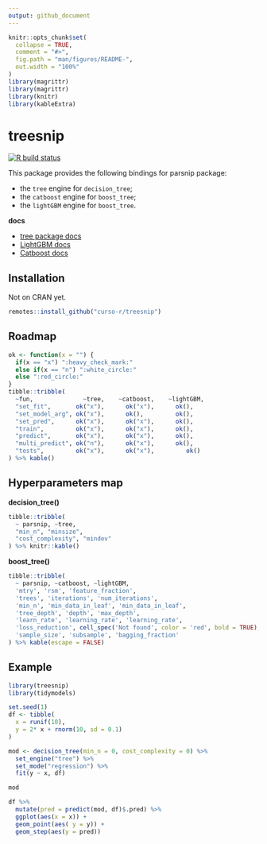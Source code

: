 ```yaml
---
output: github_document
---
```


<!-- README.md is generated from README.Rmd. Please edit that file -->

```r
knitr::opts_chunk$set(
  collapse = TRUE,
  comment = "#>",
  fig.path = "man/figures/README-",
  out.width = "100%"
)
library(magrittr)
library(magrittr)
library(knitr)
library(kableExtra)
```

# treesnip

<!-- badges: start -->
[![R build status](https://github.com/curso-r/treesnip/workflows/R-CMD-check/badge.svg)](https://github.com/curso-r/treesnip)
<!-- badges: end -->

This package provides the following bindings for parsnip package:

- the `tree` engine for `decision_tree`;
- the `catboost` engine for `boost_tree`;
- the `lightGBM` engine for `boost_tree`.

**docs**

- [tree package docs](https://cran.r-project.org/web/packages/tree/tree.pdf)
- [LightGBM docs](https://lightgbm.readthedocs.io/)
- [Catboost docs](https://catboost.ai/docs/)

## Installation

Not on CRAN yet.

``` r
remotes::install_github("curso-r/treesnip")
```

## Roadmap

```r
ok <- function(x = "") {
  if(x == "x") ":heavy_check_mark:"
  else if(x == "n") ":white_circle:"
  else ":red_circle:"
}
tibble::tribble(
  ~fun,              ~tree,    ~catboost,    ~lightGBM,
  "set_fit",       ok("x"),      ok("x"),      ok(),
  "set_model_arg", ok("x"),      ok(),         ok(),
  "set_pred",      ok("x"),      ok("x"),      ok(),
  "train",         ok("x"),      ok("x"),      ok(),
  "predict",       ok("x"),      ok("x"),      ok(),
  "multi_predict", ok("n"),      ok("x"),      ok(),
  "tests",         ok("x"),      ok("x"),         ok()
) %>% kable() 
```


## Hyperparameters map

**decision_tree()**

```r
tibble::tribble(
  ~ parsnip, ~tree, 
  "min_n", "minsize",
  "cost_complexity", "mindev"
) %>% knitr::kable()
```

**boost_tree()**

```r
tibble::tribble(
  ~ parsnip, ~catboost, ~lightGBM,
  'mtry', 'rsm', 'feature_fraction',
  'trees', 'iterations', 'num_iterations',
  'min_n', 'min_data_in_leaf', 'min_data_in_leaf',
  'tree_depth', 'depth', 'max_depth',
  'learn_rate', 'learning_rate', 'learning_rate',
  'loss_reduction', cell_spec('Not found', color = 'red', bold = TRUE), 'min_gain_to_split',
  'sample_size', 'subsample', 'bagging_fraction'
) %>% kable(escape = FALSE) 
```


## Example

```r
library(treesnip)
library(tidymodels)

set.seed(1)
df <- tibble(
  x = runif(10), 
  y = 2* x + rnorm(10, sd = 0.1)
)

mod <- decision_tree(min_n = 0, cost_complexity = 0) %>%
  set_engine("tree") %>%
  set_mode("regression") %>% 
  fit(y ~ x, df)

mod

df %>% 
  mutate(pred = predict(mod, df)$.pred) %>% 
  ggplot(aes(x = x)) +
  geom_point(aes( y = y)) +
  geom_step(aes(y = pred))
```




